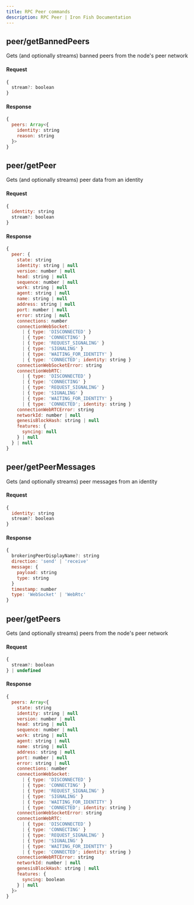 ```yaml
---
title: RPC Peer commands
description: RPC Peer | Iron Fish Documentation
---
```


## peer/getBannedPeers

Gets (and optionally streams) banned peers from the node's peer network

#### Request

```js
{
  stream?: boolean
}
```

#### Response

```js
{
  peers: Array<{
    identity: string
    reason: string
  }>
}
```

## peer/getPeer

Gets (and optionally streams) peer data from an identity

#### Request

```js
{
  identity: string
  stream?: boolean
}
```

#### Response

```js
{
  peer: {
    state: string
    identity: string | null
    version: number | null
    head: string | null
    sequence: number | null
    work: string | null
    agent: string | null
    name: string | null
    address: string | null
    port: number | null
    error: string | null
    connections: number
    connectionWebSocket:
      | { type: 'DISCONNECTED' }
      | { type: 'CONNECTING' }
      | { type: 'REQUEST_SIGNALING' }
      | { type: 'SIGNALING' }
      | { type: 'WAITING_FOR_IDENTITY' }
      | { type: 'CONNECTED'; identity: string }
    connectionWebSocketError: string
    connectionWebRTC:
      | { type: 'DISCONNECTED' }
      | { type: 'CONNECTING' }
      | { type: 'REQUEST_SIGNALING' }
      | { type: 'SIGNALING' }
      | { type: 'WAITING_FOR_IDENTITY' }
      | { type: 'CONNECTED'; identity: string }
    connectionWebRTCError: string
    networkId: number | null
    genesisBlockHash: string | null
    features: {
      syncing: null
    } | null
  } | null
}
```

## peer/getPeerMessages

Gets (and optionally streams) peer messages from an identity

#### Request

```js
{
  identity: string
  stream?: boolean
}
```

#### Response

```js
{
  brokeringPeerDisplayName?: string
  direction: 'send' | 'receive'
  message: {
    payload: string
    type: string
  }
  timestamp: number
  type: 'WebSocket' | 'WebRtc'
}
```

## peer/getPeers

Gets (and optionally streams) peers from the node's peer network

#### Request

```js
{
  stream?: boolean
} | undefined
```

#### Response

```js
{
  peers: Array<{
    state: string
    identity: string | null
    version: number | null
    head: string | null
    sequence: number | null
    work: string | null
    agent: string | null
    name: string | null
    address: string | null
    port: number | null
    error: string | null
    connections: number
    connectionWebSocket:
      | { type: 'DISCONNECTED' }
      | { type: 'CONNECTING' }
      | { type: 'REQUEST_SIGNALING' }
      | { type: 'SIGNALING' }
      | { type: 'WAITING_FOR_IDENTITY' }
      | { type: 'CONNECTED'; identity: string }
    connectionWebSocketError: string
    connectionWebRTC:
      | { type: 'DISCONNECTED' }
      | { type: 'CONNECTING' }
      | { type: 'REQUEST_SIGNALING' }
      | { type: 'SIGNALING' }
      | { type: 'WAITING_FOR_IDENTITY' }
      | { type: 'CONNECTED'; identity: string }
    connectionWebRTCError: string
    networkId: number | null
    genesisBlockHash: string | null
    features: {
      syncing: boolean
    } | null
  }>
}
```

